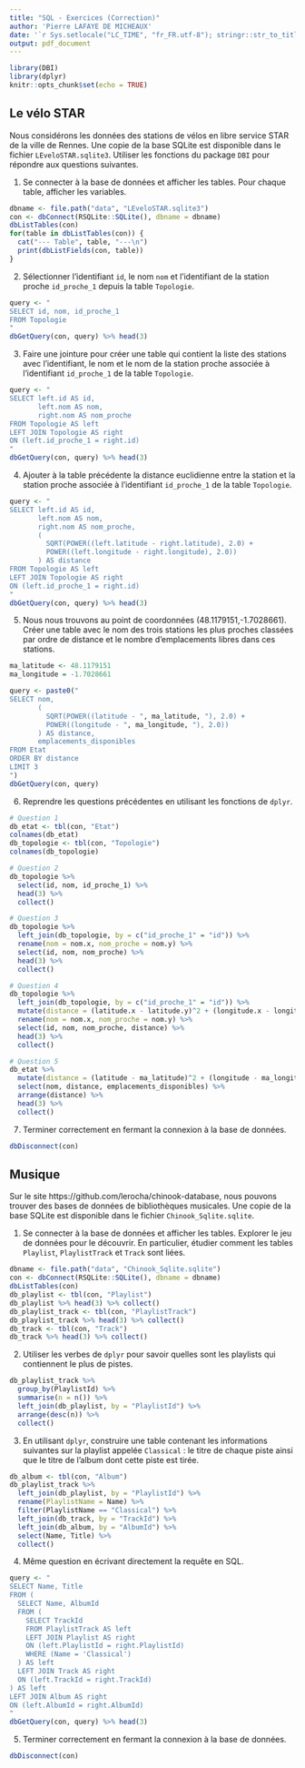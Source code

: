 ---
title: "SQL - Exercices (Correction)"
author: 'Pierre LAFAYE DE MICHEAUX'
date: '`r Sys.setlocale("LC_TIME", "fr_FR.utf-8"); stringr::str_to_title(format(Sys.Date(), "%B %Y"))`'
output: pdf_document
---

```{r setup, include=FALSE}
library(DBI)
library(dplyr)
knitr::opts_chunk$set(echo = TRUE)
```

## Le vélo STAR

Nous considérons les données des stations de vélos en libre service STAR de la ville de Rennes. Une copie de la base SQLite est disponible dans le fichier `LEveloSTAR.sqlite3`. Utiliser les fonctions du package `DBI` pour répondre aux questions suivantes.

1. Se connecter à la base de données et afficher les tables. Pour chaque table, afficher les variables.

```{r}
dbname <- file.path("data", "LEveloSTAR.sqlite3")
con <- dbConnect(RSQLite::SQLite(), dbname = dbname)
dbListTables(con)
for(table in dbListTables(con)) {
  cat("--- Table", table, "---\n")
  print(dbListFields(con, table))
}
```

2. Sélectionner l'identifiant `id`, le nom `nom` et l'identifiant de la station proche `id_proche_1` depuis la table `Topologie`.

```{r}
query <- "
SELECT id, nom, id_proche_1
FROM Topologie
"
dbGetQuery(con, query) %>% head(3)
```

3. Faire une jointure pour créer une table qui contient la liste des stations avec l'identifiant, le nom et le nom de la station proche associée à l'identifiant `id_proche_1` de la table `Topologie`.

```{r}
query <- "
SELECT left.id AS id,
       left.nom AS nom,
       right.nom AS nom_proche
FROM Topologie AS left
LEFT JOIN Topologie AS right
ON (left.id_proche_1 = right.id)
"
dbGetQuery(con, query) %>% head(3)
```

4. Ajouter à la table précédente la distance euclidienne entre la station et la station proche associée à l'identifiant `id_proche_1` de la table `Topologie`.

```{r}
query <- "
SELECT left.id AS id,
       left.nom AS nom,
       right.nom AS nom_proche,
       (
         SQRT(POWER((left.latitude - right.latitude), 2.0) +
         POWER((left.longitude - right.longitude), 2.0))
       ) AS distance
FROM Topologie AS left
LEFT JOIN Topologie AS right
ON (left.id_proche_1 = right.id)
"
dbGetQuery(con, query) %>% head(3)
```

5. Nous nous trouvons au point de coordonnées (48.1179151,-1.7028661). Créer une table avec le nom des trois stations les plus proches classées par ordre de distance et le nombre d'emplacements libres dans ces stations.

```{r}
ma_latitude <- 48.1179151
ma_longitude = -1.7028661

query <- paste0("
SELECT nom,
       (
         SQRT(POWER((latitude - ", ma_latitude, "), 2.0) +
         POWER((longitude - ", ma_longitude, "), 2.0))
       ) AS distance,
       emplacements_disponibles
FROM Etat
ORDER BY distance
LIMIT 3
")
dbGetQuery(con, query)
```

6. Reprendre les questions précédentes en utilisant les fonctions de `dplyr`.

```{r}
# Question 1
db_etat <- tbl(con, "Etat")
colnames(db_etat)
db_topologie <- tbl(con, "Topologie")
colnames(db_topologie)

# Question 2
db_topologie %>%
  select(id, nom, id_proche_1) %>%
  head(3) %>%
  collect()

# Question 3
db_topologie %>%
  left_join(db_topologie, by = c("id_proche_1" = "id")) %>%
  rename(nom = nom.x, nom_proche = nom.y) %>%
  select(id, nom, nom_proche) %>%
  head(3) %>%
  collect()

# Question 4
db_topologie %>%
  left_join(db_topologie, by = c("id_proche_1" = "id")) %>%
  mutate(distance = (latitude.x - latitude.y)^2 + (longitude.x - longitude.y)^2) %>%
  rename(nom = nom.x, nom_proche = nom.y) %>%
  select(id, nom, nom_proche, distance) %>%
  head(3) %>%
  collect()

# Question 5
db_etat %>%
  mutate(distance = (latitude - ma_latitude)^2 + (longitude - ma_longitude)^2) %>%
  select(nom, distance, emplacements_disponibles) %>%
  arrange(distance) %>%
  head(3) %>%
  collect()
```

7. Terminer correctement en fermant la connexion à la base de données.

```{r}
dbDisconnect(con)
```

## Musique

Sur le site https://github.com/lerocha/chinook-database, nous pouvons trouver des bases de données de bibliothèques musicales. Une copie de la base SQLite est disponible dans le fichier `Chinook_Sqlite.sqlite`.

1. Se connecter à la base de données et afficher les tables. Explorer le jeu de données pour le découvrir. En particulier, étudier comment les tables `Playlist`, `PlaylistTrack` et `Track` sont liées.

```{r}
dbname <- file.path("data", "Chinook_Sqlite.sqlite")
con <- dbConnect(RSQLite::SQLite(), dbname = dbname)
dbListTables(con)
db_playlist <- tbl(con, "Playlist")
db_playlist %>% head(3) %>% collect()
db_playlist_track <- tbl(con, "PlaylistTrack")
db_playlist_track %>% head(3) %>% collect()
db_track <- tbl(con, "Track")
db_track %>% head(3) %>% collect()
```

2. Utiliser les verbes de `dplyr` pour savoir quelles sont les playlists qui contiennent le plus de pistes.

```{r}
db_playlist_track %>%
  group_by(PlaylistId) %>%
  summarise(n = n()) %>%
  left_join(db_playlist, by = "PlaylistId") %>%
  arrange(desc(n)) %>%
  collect()
```

3. En utilisant `dplyr`, construire une table contenant les informations suivantes sur la playlist appelée `Classical` : le titre de chaque piste ainsi que le titre de l’album dont cette piste est tirée.

```{r}
db_album <- tbl(con, "Album")
db_playlist_track %>%
  left_join(db_playlist, by = "PlaylistId") %>%
  rename(PlaylistName = Name) %>%
  filter(PlaylistName == "Classical") %>%
  left_join(db_track, by = "TrackId") %>%
  left_join(db_album, by = "AlbumId") %>%
  select(Name, Title) %>%
  collect()
```

4. Même question en écrivant directement la requête en SQL.

```{r}
query <- "
SELECT Name, Title
FROM (
  SELECT Name, AlbumId
  FROM (
    SELECT TrackId
    FROM PlaylistTrack AS left
    LEFT JOIN Playlist AS right
    ON (left.PlaylistId = right.PlaylistId)
    WHERE (Name = 'Classical')
  ) AS left
  LEFT JOIN Track AS right
  ON (left.TrackId = right.TrackId)
) AS left
LEFT JOIN Album AS right
ON (left.AlbumId = right.AlbumId)
"
dbGetQuery(con, query) %>% head(3)
```

5. Terminer correctement en fermant la connexion à la base de données.

```{r}
dbDisconnect(con)
```